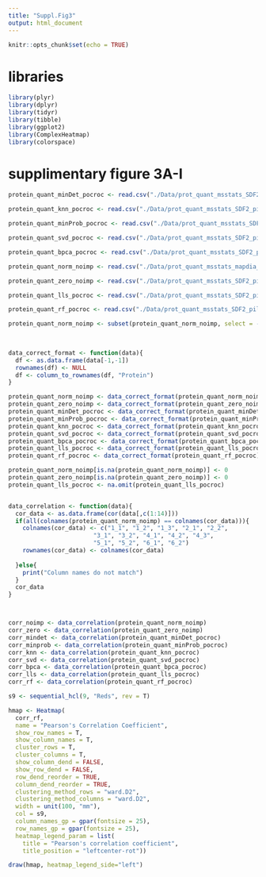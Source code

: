 ```yaml
---
title: "Suppl.Fig3"
output: html_document
---
```


```r
knitr::opts_chunk$set(echo = TRUE)
```

# libraries
```r
library(plyr)
library(dplyr)
library(tidyr)
library(tibble)
library(ggplot2)
library(ComplexHeatmap)
library(colorspace)
```

# supplimentary figure 3A-I
```r

protein_quant_minDet_pocroc <- read.csv("./Data/prot_quant_msstats_SDF2_pilot_MINDET_prefilt_32021.csv")

protein_quant_knn_pocroc <- read.csv("./Data/prot_quant_msstats_SDF2_pilot_KNN_prefilt_32021.csv")

protein_quant_minProb_pocroc <- read.csv("./Data/prot_quant_msstats_SDF2_pilot_MINPROB_prefilt_32021.csv")

protein_quant_svd_pocroc <- read.csv("./Data/prot_quant_msstats_SDF2_pilot_SVD_prefilt_32021.csv")

protein_quant_bpca_pocroc <- read.csv("./Data/prot_quant_msstats_SDF2_pilot_BPCA_prefilt_32021.csv")

protein_quant_norm_noimp <- read.csv("./Data/prot_quant_msstats_mapdia_filt_SDF2_pilot_NOIMP_31621.csv")

protein_quant_zero_noimp <- read.csv("./Data/prot_quant_msstats_SDF2_pilot_ZERO_prefilt_32021.csv")

protein_quant_lls_pocroc <- read.csv("./Data/prot_quant_msstats_SDF2_pilot_LLS_prefilt_32021.csv")

protein_quant_rf_pocroc <- read.csv("./Data/prot_quant_msstats_SDF2_pilot_RF_prefilt_32021.csv")

protein_quant_norm_noimp <- subset(protein_quant_norm_noimp, select = -c(pool__4,
                                                                         pool__5,
                                                                         pool__6))

data_correct_format <- function(data){
  df <- as.data.frame(data[-1,-1])
  rownames(df) <- NULL
  df <- column_to_rownames(df, "Protein")
}

protein_quant_norm_noimp <- data_correct_format(protein_quant_norm_noimp)
protein_quant_zero_noimp <- data_correct_format(protein_quant_zero_noimp)
protein_quant_minDet_pocroc <- data_correct_format(protein_quant_minDet_pocroc)
protein_quant_minProb_pocroc <- data_correct_format(protein_quant_minProb_pocroc)
protein_quant_knn_pocroc <- data_correct_format(protein_quant_knn_pocroc)
protein_quant_svd_pocroc <- data_correct_format(protein_quant_svd_pocroc)
protein_quant_bpca_pocroc <- data_correct_format(protein_quant_bpca_pocroc)
protein_quant_lls_pocroc <- data_correct_format(protein_quant_lls_pocroc)
protein_quant_rf_pocroc <- data_correct_format(protein_quant_rf_pocroc)

protein_quant_norm_noimp[is.na(protein_quant_norm_noimp)] <- 0
protein_quant_zero_noimp[is.na(protein_quant_zero_noimp)] <- 0
protein_quant_lls_pocroc <- na.omit(protein_quant_lls_pocroc)


data_correlation <- function(data){
  cor_data <- as.data.frame(cor(data[,c(1:14)]))
  if(all(colnames(protein_quant_norm_noimp) == colnames(cor_data))){
    colnames(cor_data) <- c("1_1", "1_2", "1_3", "2_1", "2_2",
                        "3_1", "3_2", "4_1", "4_2", "4_3",
                        "5_1", "5_2", "6_1", "6_2")
    rownames(cor_data) <- colnames(cor_data)
    
  }else{
    print("Column names do not match")
  }
  cor_data
}



corr_noimp <- data_correlation(protein_quant_norm_noimp)
corr_zero <- data_correlation(protein_quant_zero_noimp)
corr_mindet <- data_correlation(protein_quant_minDet_pocroc)
corr_minprob <- data_correlation(protein_quant_minProb_pocroc)
corr_knn <- data_correlation(protein_quant_knn_pocroc)
corr_svd <- data_correlation(protein_quant_svd_pocroc)
corr_bpca <- data_correlation(protein_quant_bpca_pocroc)
corr_lls <- data_correlation(protein_quant_lls_pocroc)
corr_rf <- data_correlation(protein_quant_rf_pocroc)

s9 <- sequential_hcl(9, "Reds", rev = T)

hmap <- Heatmap(
  corr_rf,
  name = "Pearson's Correlation Coefficient",
  show_row_names = T,
  show_column_names = T,
  cluster_rows = T,
  cluster_columns = T,
  show_column_dend = FALSE,
  show_row_dend = FALSE,
  row_dend_reorder = TRUE,
  column_dend_reorder = TRUE,
  clustering_method_rows = "ward.D2",
  clustering_method_columns = "ward.D2",
  width = unit(100, "mm"),
  col = s9,
  column_names_gp = gpar(fontsize = 25),
  row_names_gp = gpar(fontsize = 25),
  heatmap_legend_param = list(
    title = "Pearson's correlation coefficient",
    title_position = "leftcenter-rot"))

draw(hmap, heatmap_legend_side="left")
```

